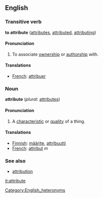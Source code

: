 ==English==

===Transitive verb===
'''to attribute'''  ([[attributes]], [[attributed]], [[attributing]])

====Pronunciation====
{{substub}}

# To associate [[ownership]] or [[authorship]] with.

====Translations====
*[[French]]: [[attribuer]]

===Noun===
'''attribute'''  (''plural:'' [[attributes]])

====Pronunciation====
{{substub}}

# A [[characteristic]] or [[quality]] of a thing.

====Translations====
*[[Finnish]]: [[määrite]], [[attribuutti]]
*[[French]]: [[attribut]] ''m''

===See also===
*[[attribution]]

[[it:attribute]]
[[Category:English_heteronyms]]
